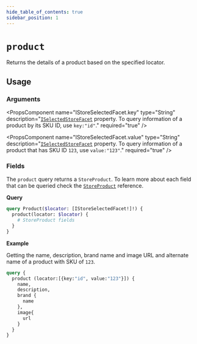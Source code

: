 ```yaml
---
hide_table_of_contents: true
sidebar_position: 1
---
```



# `product`

Returns the details of a product based on the specified locator.

<div className="grid grid-cols-2 gap-20">

<div>

## Usage

### Arguments

<PropsComponent
      name="locator"
      type="IStoreSelectedFacet"
      description="An array of selected search facets, each being an object with two properties `key` and `value`."
      required="true"
    />

<PropsComponent
      name="IStoreSelectedFacet.key"
      type="String"
      description="<a href="/reference/api/inputs#istoreselectedfacet">`ISelectedStoreFacet`</a> property. To query information of a product by its SKU ID, use `key:"id"`."
      required="true"
    />

<PropsComponent
      name="IStoreSelectedFacet.value"
      type="String"
      description="<a href="/reference/api/inputs#istoreselectedfacet">`ISelectedStoreFacet`</a> property. To query information of a product that has SKU ID `123`, use `value:"123"`."
      required="true"
    />

### Fields

The `product` query returns a `StoreProduct`. To learn more about each field that can be queried check the <a href="/reference/api/objects#storeproduct">`StoreProduct`</a> reference.

</div>
<div>

**Query**

```graphql
query Product($locator: [IStoreSelectedFacet!]!) {
  product(locator: $locator) {
    # StoreProduct fields
  }
}
```

**Example**

Getting the name, description, brand name and image URL and alternate name of a product with SKU of `123`.

```graphql
query {
  product (locator:[{key:"id", value:"123"}]) {
    name,
    description,
    brand {
      name
    },
    image{
      url
    }
  }
}
```

</div>
</div>
